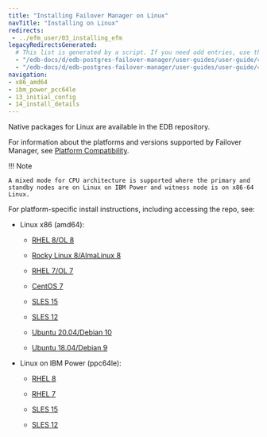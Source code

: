 ```yaml
---
title: "Installing Failover Manager on Linux"
navTitle: "Installing on Linux"
redirects:
 - ../efm_user/03_installing_efm
legacyRedirectsGenerated:
  # This list is generated by a script. If you need add entries, use the `legacyRedirects` key.
  - "/edb-docs/d/edb-postgres-failover-manager/user-guides/user-guide/4.0/installing_efm.html"
  - "/edb-docs/d/edb-postgres-failover-manager/user-guides/user-guide/4.1/installing_efm.html"
navigation:
- x86_amd64
- ibm_power_pcc64le
- 13_initial_config
- 14_install_details
---
```


<div id="installing_efm" class="registered_link"></div>

<div id="linux_installation" class="registered_link"></div>

Native packages for Linux are available in the EDB repository.

For information about the platforms and versions supported by Failover Manager, see [Platform Compatibility](https://www.enterprisedb.com/platform-compatibility#efm).

!!! Note

    A mixed mode for CPU architecture is supported where the primary and standby nodes are on Linux on IBM Power and witness node is on x86-64 Linux.

For platform-specific install instructions, including accessing the repo, see:

- Linux x86 (amd64):
  - [RHEL 8/OL 8](x86_amd64/01_efm4_rhel_8_x86)

  - [Rocky Linux 8/AlmaLinux 8](x86_amd64/02_efm4_other_linux8_x86)
  - [RHEL 7/OL 7](x86_amd64/03_efm4_rhel7_x86)
  - [CentOS 7](x86_amd64/04_efm4_centos7_x86)
  - [SLES 15](x86_amd64/05_efm4_sles15_x86)
  - [SLES 12](x86_amd64/06_efm4_sles12_x86)
  - [Ubuntu 20.04/Debian 10](x86_amd64/07_efm4_ubuntu20_deb10_x8)
  - [Ubuntu 18.04/Debian 9](x86_amd64/08_efm4_ubuntu18_deb9_x86)

- Linux on IBM Power (ppc64le):
  - [RHEL 8](ibm_power_pcc64le/09_efm4_rhel8_ppcle)

  - [RHEL 7](ibm_power_pcc64le/10_efm4_rhel7_ppcle)
  - [SLES 15](ibm_power_pcc64le/11_efm4_sles15_ppcle)
  - [SLES 12](ibm_power_pcc64le/12_efm4_sles12_ppcle)

